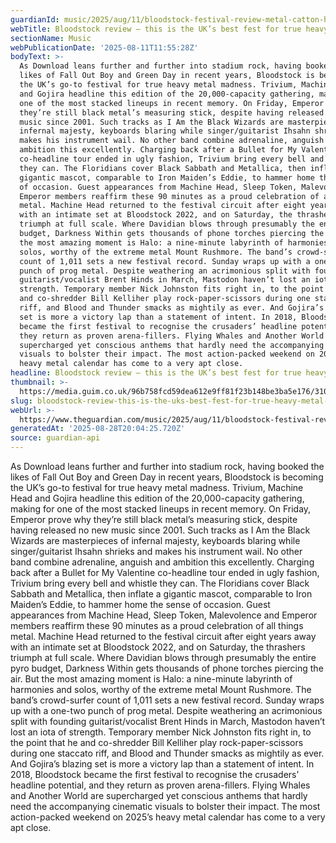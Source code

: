 ```yaml
---
guardianId: music/2025/aug/11/bloodstock-festival-review-metal-catton-hall-derbyshire
webTitle: Bloodstock review – this is the UK’s best fest for true heavy metal madness
sectionName: Music
webPublicationDate: '2025-08-11T11:55:28Z'
bodyText: >-
  As Download leans further and further into stadium rock, having booked the
  likes of Fall Out Boy and Green Day in recent years, Bloodstock is becoming
  the UK’s go-to festival for true heavy metal madness. Trivium, Machine Head
  and Gojira headline this edition of the 20,000-capacity gathering, making for
  one of the most stacked lineups in recent memory. On Friday, Emperor prove why
  they’re still black metal’s measuring stick, despite having released no new
  music since 2001. Such tracks as I Am the Black Wizards are masterpieces of
  infernal majesty, keyboards blaring while singer/guitarist Ihsahn shrieks and
  makes his instrument wail. No other band combine adrenaline, anguish and
  ambition this excellently. Charging back after a Bullet for My Valentine
  co-headline tour ended in ugly fashion, Trivium bring every bell and whistle
  they can. The Floridians cover Black Sabbath and Metallica, then inflate a
  gigantic mascot, comparable to Iron Maiden’s Eddie, to hammer home the sense
  of occasion. Guest appearances from Machine Head, Sleep Token, Malevolence and
  Emperor members reaffirm these 90 minutes as a proud celebration of all things
  metal. Machine Head returned to the festival circuit after eight years away
  with an intimate set at Bloodstock 2022, and on Saturday, the thrashers
  triumph at full scale. Where Davidian blows through presumably the entire pyro
  budget, Darkness Within gets thousands of phone torches piercing the air. But
  the most amazing moment is Halo: a nine-minute labyrinth of harmonies and
  solos, worthy of the extreme metal Mount Rushmore. The band’s crowd-surfer
  count of 1,011 sets a new festival record. Sunday wraps up with a one-two
  punch of prog metal. Despite weathering an acrimonious split with founding
  guitarist/vocalist Brent Hinds in March, Mastodon haven’t lost an iota of
  strength. Temporary member Nick Johnston fits right in, to the point that he
  and co-shredder Bill Kelliher play rock-paper-scissors during one staccato
  riff, and Blood and Thunder smacks as mightily as ever. And Gojira’s blazing
  set is more a victory lap than a statement of intent. In 2018, Bloodstock
  became the first festival to recognise the crusaders’ headline potential, and
  they return as proven arena-fillers. Flying Whales and Another World are
  supercharged yet conscious anthems that hardly need the accompanying cinematic
  visuals to bolster their impact. The most action-packed weekend on 2025’s
  heavy metal calendar has come to a very apt close.
headline: Bloodstock review – this is the UK’s best fest for true heavy metal madness
thumbnail: >-
  https://media.guim.co.uk/96b758fcd59dea612e9ff81f23b148be3ba5e176/310_27_1286_1029/500.jpg
slug: bloodstock-review-this-is-the-uks-best-fest-for-true-heavy-metal-madness
webUrl: >-
  https://www.theguardian.com/music/2025/aug/11/bloodstock-festival-review-metal-catton-hall-derbyshire
generatedAt: '2025-08-28T20:04:25.720Z'
source: guardian-api
---
```

As Download leans further and further into stadium rock, having booked the likes of Fall Out Boy and Green Day in recent years, Bloodstock is becoming the UK’s go-to festival for true heavy metal madness. Trivium, Machine Head and Gojira headline this edition of the 20,000-capacity gathering, making for one of the most stacked lineups in recent memory. On Friday, Emperor prove why they’re still black metal’s measuring stick, despite having released no new music since 2001. Such tracks as I Am the Black Wizards are masterpieces of infernal majesty, keyboards blaring while singer/guitarist Ihsahn shrieks and makes his instrument wail. No other band combine adrenaline, anguish and ambition this excellently. Charging back after a Bullet for My Valentine co-headline tour ended in ugly fashion, Trivium bring every bell and whistle they can. The Floridians cover Black Sabbath and Metallica, then inflate a gigantic mascot, comparable to Iron Maiden’s Eddie, to hammer home the sense of occasion. Guest appearances from Machine Head, Sleep Token, Malevolence and Emperor members reaffirm these 90 minutes as a proud celebration of all things metal. Machine Head returned to the festival circuit after eight years away with an intimate set at Bloodstock 2022, and on Saturday, the thrashers triumph at full scale. Where Davidian blows through presumably the entire pyro budget, Darkness Within gets thousands of phone torches piercing the air. But the most amazing moment is Halo: a nine-minute labyrinth of harmonies and solos, worthy of the extreme metal Mount Rushmore. The band’s crowd-surfer count of 1,011 sets a new festival record. Sunday wraps up with a one-two punch of prog metal. Despite weathering an acrimonious split with founding guitarist/vocalist Brent Hinds in March, Mastodon haven’t lost an iota of strength. Temporary member Nick Johnston fits right in, to the point that he and co-shredder Bill Kelliher play rock-paper-scissors during one staccato riff, and Blood and Thunder smacks as mightily as ever. And Gojira’s blazing set is more a victory lap than a statement of intent. In 2018, Bloodstock became the first festival to recognise the crusaders’ headline potential, and they return as proven arena-fillers. Flying Whales and Another World are supercharged yet conscious anthems that hardly need the accompanying cinematic visuals to bolster their impact. The most action-packed weekend on 2025’s heavy metal calendar has come to a very apt close.
